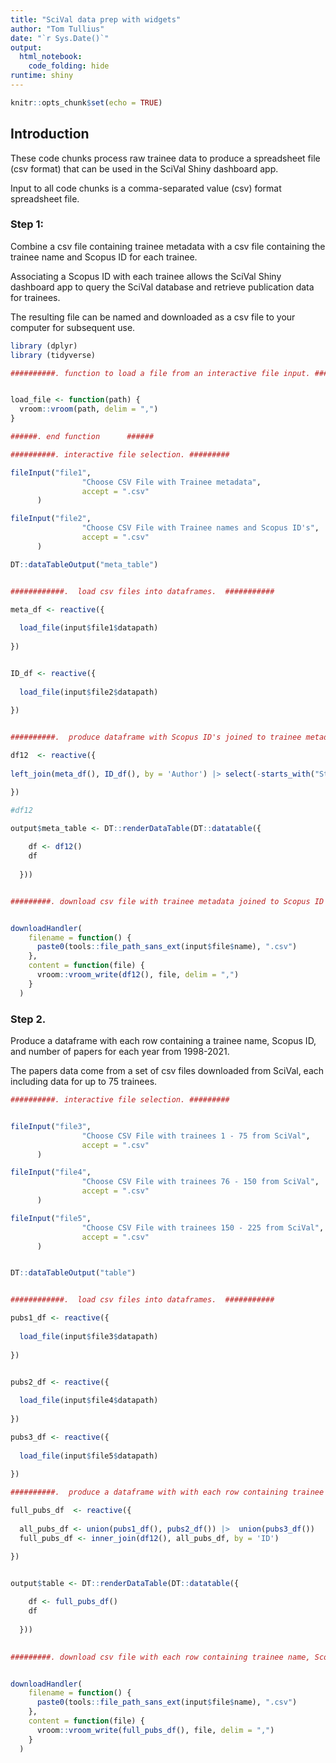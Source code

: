```yaml
---
title: "SciVal data prep with widgets"
author: "Tom Tullius"
date: "`r Sys.Date()`"
output: 
  html_notebook: 
    code_folding: hide
runtime: shiny
---
```


```r
knitr::opts_chunk$set(echo = TRUE)
```

## Introduction

These code chunks process raw trainee data to produce a spreadsheet file (csv format) that can be used in the SciVal Shiny dashboard app.

Input to all code chunks is a comma-separated value (csv) format spreadsheet file.\


### Step 1: 
Combine a csv file containing trainee metadata with a csv file containing the trainee name and Scopus ID for each trainee. 

Associating a Scopus ID with each trainee allows the SciVal Shiny dashboard app to query the SciVal database and retrieve publication data for trainees.

The resulting file can be named and downloaded as a csv file to your computer for subsequent use.

```r

library (dplyr)
library (tidyverse)

##########. function to load a file from an interactive file input. #######


load_file <- function(path) {
  vroom::vroom(path, delim = ",")
}

######. end function      ######


```



```r

##########. interactive file selection. #########

fileInput("file1",
                "Choose CSV File with Trainee metadata",
                accept = ".csv"
      )

fileInput("file2",
                "Choose CSV File with Trainee names and Scopus ID's",
                accept = ".csv"
      )

DT::dataTableOutput("meta_table")


############.  load csv files into dataframes.  ###########

meta_df <- reactive({
  
  load_file(input$file1$datapath)
  
})


ID_df <- reactive({
  
  load_file(input$file2$datapath)
  
})


##########.  produce dataframe with Scopus ID's joined to trainee metadata.  #########

df12  <- reactive({
  
left_join(meta_df(), ID_df(), by = 'Author') |> select(-starts_with("Student"), -"first")

})

#df12

output$meta_table <- DT::renderDataTable(DT::datatable({
  
    df <- df12()
    df
    
  }))


#########. download csv file with trainee metadata joined to Scopus ID for each trainee.  ###########


downloadHandler(
    filename = function() {
      paste0(tools::file_path_sans_ext(input$file$name), ".csv")
    },
    content = function(file) {
      vroom::vroom_write(df12(), file, delim = ",")
    }
  )

```

### Step 2.


Produce a dataframe with each row containing a trainee name, Scopus ID, and number of papers for each year from 1998-2021.


The papers data come from a set of csv files downloaded from SciVal, each including data for up to 75 trainees.
```r


##########. interactive file selection. #########


fileInput("file3",
                "Choose CSV File with trainees 1 - 75 from SciVal",
                accept = ".csv"
      )

fileInput("file4",
                "Choose CSV File with trainees 76 - 150 from SciVal",
                accept = ".csv"
      )

fileInput("file5",
                "Choose CSV File with trainees 150 - 225 from SciVal",
                accept = ".csv"
      )


DT::dataTableOutput("table")


############.  load csv files into dataframes.  ###########

pubs1_df <- reactive({
  
  load_file(input$file3$datapath)
  
})


pubs2_df <- reactive({
  
  load_file(input$file4$datapath)
  
})

pubs3_df <- reactive({
  
  load_file(input$file5$datapath)
  
})

##########.  produce a dataframe with with each row containing trainee name, Scopus ID, and number of papers for each year from 1998-2021  #########

full_pubs_df  <- reactive({
  
  all_pubs_df <- union(pubs1_df(), pubs2_df()) |>  union(pubs3_df())
  full_pubs_df <- inner_join(df12(), all_pubs_df, by = 'ID')

})


output$table <- DT::renderDataTable(DT::datatable({
  
    df <- full_pubs_df()
    df
    
  }))
       

```

```r

#########. download csv file with each row containing trainee name, Scopus ID, and number of papers for each year from 1998-2021.  ###########


downloadHandler(
    filename = function() {
      paste0(tools::file_path_sans_ext(input$file$name), ".csv")
    },
    content = function(file) {
      vroom::vroom_write(full_pubs_df(), file, delim = ",")
    }
  )
```